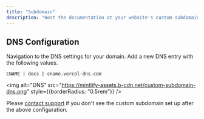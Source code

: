 ```yaml
---
title: "Subdomain"
description: "Host the documentation at your website's custom subdomain"
---
```


## DNS Configuration

Navigation to the DNS settings for your domain. Add a new DNS entry with the following values.

```
CNAME | docs | cname.vercel-dns.com
```

<img alt="DNS" src="https://mintlify-assets.b-cdn.net/custom-subdomain-dns.png" style={{borderRadius: "0.5rem"}} />

Please [contact support](mailto:hi@mintlify.com) if you don't see the custom subdomain set up after the above configuration.